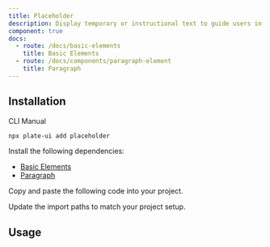 ```yaml
---
title: Placeholder
description: Display temporary or instructional text to guide users in adding content.
component: true
docs:
  - route: /docs/basic-elements
    title: Basic Elements
  - route: /docs/components/paragraph-element
    title: Paragraph
---
```


<ComponentPreview name="playground-demo" id="placeholder" />

## Installation

<Tabs defaultValue="cli">

<TabsList>
<TabsTrigger value="cli">CLI</TabsTrigger>
<TabsTrigger value="manual">Manual</TabsTrigger>
</TabsList>
<TabsContent value="cli">

```bash
npx plate-ui add placeholder
```

</TabsContent>

<TabsContent value="manual">

<Steps>

<Step>

Install the following dependencies:

- [Basic Elements](/docs/basic-elements)
- [Paragraph](/docs/components/paragraph-element)

</Step>

<Step>

Copy and paste the following code into your project.

</Step>

<ComponentSource name="placeholder" />

<Step>

Update the import paths to match your project setup.

</Step>

</Steps>

</TabsContent>

</Tabs>

## Usage

<ComponentSource name="playground-demo" />
